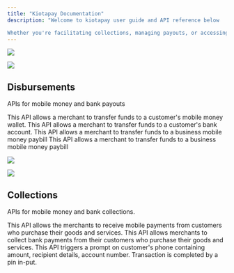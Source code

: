 ```yaml
---
title: "Kiotapay Documentation"
description: "Welcome to kiotapay user guide and API reference below

Whether you're facilitating collections, managing payouts, or accessing real-time transaction data, the Kiotapay API is designed to make integration easy and efficient."
---
```


![](/Agentwithalaptop.png)

![](/Agentwithalaptop.jpg)

## Disbursements

APIs for mobile money and bank payouts


<CardGroup cols={2}>
  <Card title="Mobile Money B2C" icon="sparkles">
    This API allows a merchant to transfer funds to a customer's mobile money wallet.
  </Card>

  <Card title="Bank Payouts" icon="sparkles">
    This API allows a merchant to transfer funds to a customer's bank account.
  </Card>

  <Card title="Mobile Money B2B Paybill" icon="sparkles">
    This API allows a merchant to transfer funds to a business mobile money paybill
  </Card>

  <Card title="Mobile Money B2B Till" icon="sparkles">
    This API allows a merchant to transfer funds to a business mobile money paybill

  </Card>
</CardGroup>

![](/Acouplewithcoffee.png)

![](/Acouplewithcoffee.jpg)

## **Collections**

APIs for mobile money and bank collections.


<CardGroup cols={2}>
  <Card title="Mobile Money C2B Paybill" icon="palette" href="https://mintlify.com/docs/settings/global">
    This API allows the merchants to receive mobile payments from customers who purchase their goods and services.
  </Card>

  <Card title="Bank Collections" icon="code" href="https://mintlify.com/docs/api-playground/openapi">
    This API allows merchants to collect bank payments from their customers who purchase their goods and services.
  </Card>

  <Card title="Mobile Money C2B STK Push" icon="stars" href="https://mintlify.com/customers">
    This API triggers a prompt on customer's phone containing amount, recipient details, account number. Transaction is completed by a pin in-put.
  </Card>
</CardGroup>

